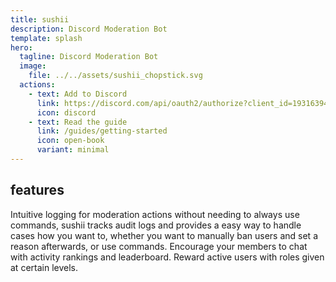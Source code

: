 ```yaml
---
title: sushii
description: Discord Moderation Bot
template: splash
hero:
  tagline: Discord Moderation Bot
  image:
    file: ../../assets/sushii_chopstick.svg
  actions:
    - text: Add to Discord
      link: https://discord.com/api/oauth2/authorize?client_id=193163942502072320&permissions=268823622&scope=applications.commands%20bot
      icon: discord
    - text: Read the guide
      link: /guides/getting-started
      icon: open-book
      variant: minimal
---
```



## features

<CardGrid>
  <Card title="Moderation Logs" icon="document">
    Intuitive logging for moderation actions without needing to always use
    commands, sushii tracks audit logs and provides a easy way to handle cases
    how you want to, whether you want to manually ban users and set a reason
    afterwards, or use commands.
  </Card>
  <Card title="XP and Levels" icon="add-document">
    Encourage your members to chat with activity rankings and leaderboard.
    Reward active users with roles given at certain levels.
  </Card>
</CardGrid>

